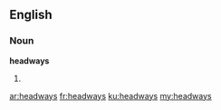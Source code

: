 ==English==

===Noun===
'''headways'''

# {{plural of|[[headway]]}}

[[ar:headways]]
[[fr:headways]]
[[ku:headways]]
[[my:headways]]